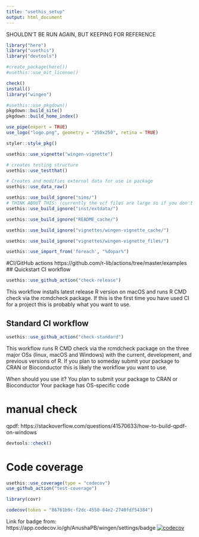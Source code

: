 ```yaml
---
title: "usethis_setup"
output: html_document
---
```


SHOULDN'T BE RUN AGAIN, BUT KEEPING FOR REFERENCE 
```r
library("here")
library("usethis")
library("devtools")
```

```r
#create_package(here())
#usethis::use_mit_license()
```
```r
check()
install()
library("wingen")
```

```r
#usethis::use_pkgdown()
pkgdown::build_site()
pkgdown::build_home_index()
```

```r
use_pipe(export = TRUE)
use_logo("logo.png", geometry = "250x250", retina = TRUE)
```

```r
styler::style_pkg() 
```

```r
usethis::use_vignette("wingen-vignette")
```
```r
# creates testing structure
usethis::use_testthat()
```

```r
# Creates and modifies external data for use in package
usethis::use_data_raw()
```
```r
usethis::use_build_ignore("sims/")
# THINK ABOUT THIS: (currently the vcf files are large so if you don't ignore the external data it takes a while to install the package)
usethis::use_build_ignore("inst/extdata/")

usethis::use_build_ignore("README_cache/")

usethis::use_build_ignore("vignettes/wingen-vignette_cache/")

usethis::use_build_ignore("vignettes/wingen-vignette_files/")

```
```r
usethis::use_import_from('foreach', "%dopar%")
```
#CI/GitHub actions
https://github.com/r-lib/actions/tree/master/examples
## Quickstart CI workflow

```r
usethis::use_github_action("check-release")
```

This workflow installs latest release R version on macOS and runs R CMD check via the rcmdcheck package. If this is the first time you have used CI for a project this is probably what you want to use.

## Standard CI workflow
```r
usethis::use_github_action("check-standard")
```

This workflow runs R CMD check via the rcmdcheck package on the three major OSs (linux, macOS and Windows) with the current, development, and previous versions of R. If you plan to someday submit your package to CRAN or Bioconductor this is likely the workflow you want to use.

When should you use it?
You plan to submit your package to CRAN or Bioconductor
Your package has OS-specific code

# manual check
qpdf: https://stackoverflow.com/questions/41570633/how-to-build-qpdf-on-windows
```r
devtools::check()
```


# Code coverage
```r
usethis::use_coverage(type = "codecov")
use_github_action("test-coverage")

library(covr)

codecov(token = "86761b9c-f2dc-4550-84e2-2740fdf54384")
```

Link for badge from: https://app.codecov.io/gh/AnushaPB/wingen/settings/badge 
[![codecov](https://codecov.io/gh/AnushaPB/wingen/branch/main/graph/badge.svg?token=P4Z35HFR4Y)](https://codecov.io/gh/AnushaPB/wingen)

